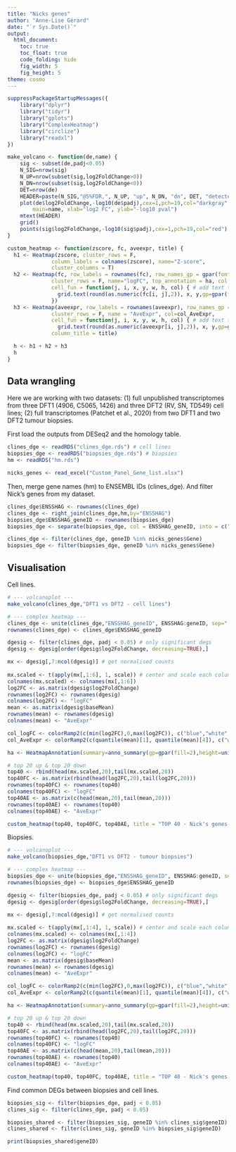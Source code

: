 ```yaml
---
title: "Nicks genes"
author: "Anne-Lise Gérard"
date: "`r Sys.Date()`"
output:
  html_document:
    toc: true
    toc_float: true
    code_folding: hide
    fig_width: 5
    fig_height: 5
theme: cosmo
---
```


```r

suppressPackageStartupMessages({
    library("dplyr")
    library("tidyr")
    library("gplots")
    library("ComplexHeatmap")
    library("circlize")
    library("readxl")
})

```

```r
make_volcano <- function(de,name) {
    sig <- subset(de,padj<0.05)
    N_SIG=nrow(sig)
    N_UP=nrow(subset(sig,log2FoldChange>0))
    N_DN=nrow(subset(sig,log2FoldChange<0))
    DET=nrow(de)
    HEADER=paste(N_SIG,"@5%FDR,", N_UP, "up", N_DN, "dn", DET, "detected")
    plot(de$log2FoldChange,-log10(de$padj),cex=1,pch=19,col="darkgray",
        main=name, xlab="log2 FC", ylab="-log10 pval")
    mtext(HEADER)
    grid()
    points(sig$log2FoldChange,-log10(sig$padj),cex=1,pch=19,col="red")
}

custom_heatmap <- function(zscore, fc, aveexpr, title) {
  h1 <- Heatmap(zscore, cluster_rows = F,
              column_labels = colnames(zscore), name="Z-score",
              cluster_columns = T)
  h2 <- Heatmap(fc, row_labels = rownames(fc), row_names_gp = gpar(fontsize = 6),
              cluster_rows = F, name="logFC", top_annotation = ha, col = col_logFC,
              cell_fun = function(j, i, x, y, w, h, col) { # add text to each grid
                grid.text(round(as.numeric(fc[i, j],2)), x, y,gp=gpar(fontsize=6))
              })
  h3 <- Heatmap(aveexpr, row_labels = rownames(aveexpr), row_names_gp = gpar(fontsize = 6),
              cluster_rows = F, name = "AveExpr", col=col_AveExpr,
              cell_fun = function(j, i, x, y, w, h, col) { # add text to each grid
                grid.text(round(as.numeric(aveexpr[i, j],2)), x, y,gp=gpar(fontsize=6))},
              column_title = title)

  h <- h1 + h2 + h3
  h
}
```


## Data wrangling

Here we are working with two datasets:
(1) full unpublished transcriptomes from three DFT1 (4906, C5065, 1426) and three DFT2 (RV, SN, TD549) cell lines;
(2) full transcriptomes (Patchet et al., 2020) from two DFT1 and two DFT2 tumour biopsies.

First load the outputs from DESeq2 and the homology table.

```r

clines_dge <- readRDS("clines_dge.rds") # cell lines
biopsies_dge <- readRDS("biopsies_dge.rds") # biopsies
hm <- readRDS("hm.rds") 

nicks_genes <- read_excel("Custom_Panel_Gene_list.xlsx")

```

Then, merge gene names (hm) to ENSEMBL IDs (clines_dge). And filter Nick's genes from my dataset.

```r

clines_dge$ENSSHAG <- rownames(clines_dge)
clines_dge <- right_join(clines_dge,hm,by="ENSSHAG")
biopsies_dge$ENSSHAG_geneID <- rownames(biopsies_dge)
biopsies_dge <- separate(biopsies_dge, col = ENSSHAG_geneID, into = c("ENSSHAG", "geneID"), sep = " ")

clines_dge <- filter(clines_dge, geneID %in% nicks_genes$Gene)
biopsies_dge <- filter(biopsies_dge, geneID %in% nicks_genes$Gene)

```

## Visualisation

Cell lines.

```r

# --- volcanoplot ---
make_volcano(clines_dge,"DFT1 vs DFT2 - cell lines")

# --- complex heatmap ---
clines_dge <- unite(clines_dge,"ENSSHAG_geneID", ENSSHAG:geneID, sep=" ", remove=F)
rownames(clines_dge) <- clines_dge$ENSSHAG_geneID

dgesig <- filter(clines_dge, padj < 0.05) # only significant degs
dgesig <- dgesig[order(dgesig$log2FoldChange, decreasing=TRUE),]

mx <- dgesig[,7:ncol(dgesig)] # get normalised counts
 
mx.scaled <- t(apply(mx[,1:6], 1, scale)) # center and scale each column (Z-score)
colnames(mx.scaled) <- colnames(mx[,1:6])
log2FC <- as.matrix(dgesig$log2FoldChange)
rownames(log2FC) <- rownames(dgesig)
colnames(log2FC) <- "logFC"
mean <- as.matrix(dgesig$baseMean)
rownames(mean) <- rownames(dgesig)
colnames(mean) <- "AveExpr"

col_logFC <- colorRamp2(c(min(log2FC),0,max(log2FC)), c("blue","white","red"))
col_AveExpr <- colorRamp2(c(quantile(mean)[1], quantile(mean)[4]), c("white","red"))

ha <- HeatmapAnnotation(summary=anno_summary(gp=gpar(fill=2),height=unit(2, "cm")))

# top 20 up & top 20 down
top40 <- rbind(head(mx.scaled,20),tail(mx.scaled,20))
top40FC <- as.matrix(rbind(head(log2FC,20),tail(log2FC,20)))
rownames(top40FC) <- rownames(top40)
colnames(top40FC) <- "logFC"
top40AE <- as.matrix(c(head(mean,20),tail(mean,20)))
rownames(top40AE) <- rownames(top40)
colnames(top40AE) <- "AveExpr"

custom_heatmap(top40, top40FC, top40AE, title = "TOP 40 - Nick's genes - cell lines")

```
Biopsies.

```r

# --- volcanoplot ---
make_volcano(biopsies_dge,"DFT1 vs DFT2 - tumour biopsies")

# --- complex heatmap ---
biopsies_dge <- unite(biopsies_dge,"ENSSHAG_geneID", ENSSHAG:geneID, sep=" ", remove=F)
rownames(biopsies_dge) <- biopsies_dge$ENSSHAG_geneID

dgesig <- filter(biopsies_dge, padj < 0.05) # only significant degs
dgesig <- dgesig[order(dgesig$log2FoldChange, decreasing=TRUE),]

mx <- dgesig[,7:ncol(dgesig)] # get normalised counts
 
mx.scaled <- t(apply(mx[,1:4], 1, scale)) # center and scale each column (Z-score)
colnames(mx.scaled) <- colnames(mx[,1:4])
log2FC <- as.matrix(dgesig$log2FoldChange)
rownames(log2FC) <- rownames(dgesig)
colnames(log2FC) <- "logFC"
mean <- as.matrix(dgesig$baseMean)
rownames(mean) <- rownames(dgesig)
colnames(mean) <- "AveExpr"

col_logFC <- colorRamp2(c(min(log2FC),0,max(log2FC)), c("blue","white","red"))
col_AveExpr <- colorRamp2(c(quantile(mean)[1], quantile(mean)[4]), c("white","red"))

ha <- HeatmapAnnotation(summary=anno_summary(gp=gpar(fill=2),height=unit(2, "cm")))

# top 20 up & top 20 down
top40 <- rbind(head(mx.scaled,20),tail(mx.scaled,20))
top40FC <- as.matrix(rbind(head(log2FC,20),tail(log2FC,20)))
rownames(top40FC) <- rownames(top40)
colnames(top40FC) <- "logFC"
top40AE <- as.matrix(c(head(mean,20),tail(mean,20)))
rownames(top40AE) <- rownames(top40)
colnames(top40AE) <- "AveExpr"

custom_heatmap(top40, top40FC, top40AE, title = "TOP 40 - Nick's genes - tumour biopsies")

```

Find common DEGs between biopsies and cell lines.

```r
biopsies_sig <- filter(biopsies_dge, padj < 0.05)
clines_sig <- filter(clines_dge, padj < 0.05)

biopsies_shared <- filter(biopsies_sig, geneID %in% clines_sig$geneID)
clines_shared <- filter(clines_sig, geneID %in% biopsies_sig$geneID)

print(biopsies_shared$geneID)
```



